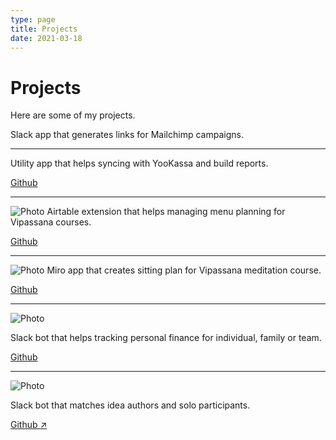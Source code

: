 ```yaml
---
type: page
title: Projects
date: 2021-03-18
---
```


# Projects

Here are some of my projects.


<GifPlayer
  gif="https://res.cloudinary.com/preshetin/image/upload/v1686317592/preshetin.com/slack-app-mailchimp-link-demo_s8dkpi.gif"
  still="https://res.cloudinary.com/preshetin/image/upload/v1686732422/preshetin.com/slack-app-mailchimp-link-demo_xlebul.png"
  width={1900}
  height={1456}
/>

Slack app that generates links for Mailchimp campaigns.

<hr />

<GifPlayer
  gif="https://res.cloudinary.com/preshetin/image/upload/v1686317592/preshetin.com/dhamma-bot-demo_lowukc.gif"
  still="https://res.cloudinary.com/preshetin/image/upload/v1686728698/preshetin.com/dhamma-bot-demo_akdntd.png"
  width={620}
  height={512}
/>

Utility app that helps syncing with YooKassa and build reports.

[Github](https://github.com/ru-dhamma/donation-utils)

<hr />

<Image
  src="https://res.cloudinary.com/preshetin/image/upload/v1686317600/preshetin.com/airtable-extension-meal-planner_wtunre.gif"
  alt="Photo"
  width={800}
  height={554}
  priority
  className="next-image"
/>
Airtable extension that helps managing menu planning for Vipassana courses.

[Github](https://github.com/preshetin/menu-constructor)
<hr />

<Image
  src="https://res.cloudinary.com/preshetin/image/upload/v1686317597/preshetin.com/miro-app-sitting-plan_cpugqj.gif"
  alt="Photo"
  width={800}
  height={688}
  priority
  className="next-image"
/>
Miro app that creates sitting plan for Vipassana meditation course.

[Github](https://github.com/preshetin/sitting-plan)
<hr />

<Image
  src="https://res.cloudinary.com/preshetin/image/upload/v1686317596/preshetin.com/slack-app-drebedengi_gvkbhx.gif"
  alt="Photo"
  width={668}
  height={782}
  priority
  className="next-image"
/>

Slack bot that helps tracking personal finance for individual, family or team.

[Github](https://github.com/preshetin/drebedengi-slack)

<hr />
<Image
  src="https://res.cloudinary.com/preshetin/image/upload/v1686317595/preshetin.com/slack-app-hackathon-bot_sgr2km.gif"
  alt="Photo"
  width={772}
  height={800}
  priority
  className="next-image"
/>

Slack bot that matches idea authors and solo participants.

[Github ↗ ](https://github.com/preshetin/hackathon-slack-bot)

